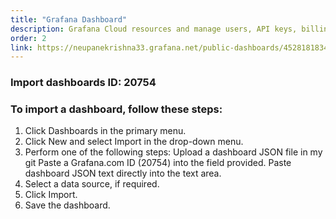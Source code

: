 ```yaml
---
title: "Grafana Dashboard"
description: Grafana Cloud resources and manage users, API keys, billing and more.
order: 2
link: https://neupanekrishna33.grafana.net/public-dashboards/4528181834b54b41bc54e09e952f5467
---
```


### Import dashboards ID: 20754

### To import a dashboard, follow these steps:

1. Click Dashboards in the primary menu.
2. Click New and select Import in the drop-down menu.
3. Perform one of the following steps:
        Upload a dashboard JSON file in my git 
        Paste a Grafana.com ID (20754) into the field provided.
        Paste dashboard JSON text directly into the text area.
4. Select a data source, if required.
5. Click Import.
6. Save the dashboard.